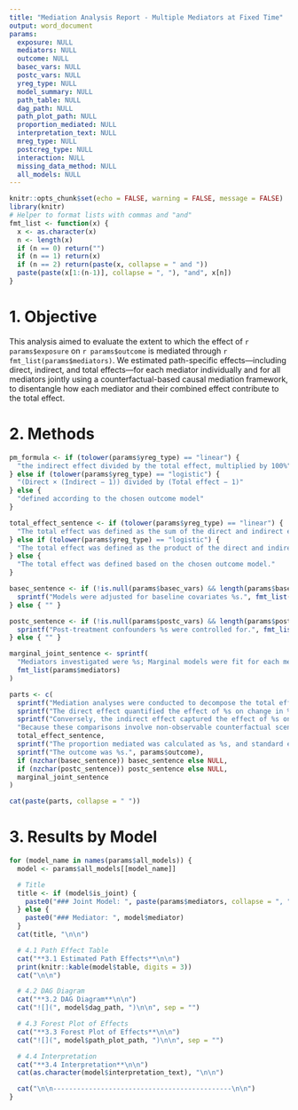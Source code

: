 ```yaml
---
title: "Mediation Analysis Report - Multiple Mediators at Fixed Time"
output: word_document
params:
  exposure: NULL
  mediators: NULL
  outcome: NULL
  basec_vars: NULL
  postc_vars: NULL
  yreg_type: NULL
  model_summary: NULL
  path_table: NULL
  dag_path: NULL
  path_plot_path: NULL
  proportion_mediated: NULL
  interpretation_text: NULL
  mreg_type: NULL
  postcreg_type: NULL
  interaction: NULL
  missing_data_method: NULL
  all_models: NULL
---
```


```r
knitr::opts_chunk$set(echo = FALSE, warning = FALSE, message = FALSE)
library(knitr)
# Helper to format lists with commas and "and"
fmt_list <- function(x) {
  x <- as.character(x)
  n <- length(x)
  if (n == 0) return("")
  if (n == 1) return(x)
  if (n == 2) return(paste(x, collapse = " and "))
  paste(paste(x[1:(n-1)], collapse = ", "), "and", x[n])
}
```


# 1. Objective
This analysis aimed to evaluate the extent to which the effect of `r params$exposure` on `r params$outcome` is mediated through `r fmt_list(params$mediators)`. We estimated path-specific effects—including direct, indirect, and total effects—for each mediator individually and for all mediators jointly using a counterfactual-based causal mediation framework, to disentangle how each mediator and their combined effect contribute to the total effect.

# 2. Methods
```r
pm_formula <- if (tolower(params$yreg_type) == "linear") {
  "the indirect effect divided by the total effect, multiplied by 100%"
} else if (tolower(params$yreg_type) == "logistic") {
  "(Direct × (Indirect − 1)) divided by (Total effect − 1)"
} else {
  "defined according to the chosen outcome model"
}

total_effect_sentence <- if (tolower(params$yreg_type) == "linear") {
  "The total effect was defined as the sum of the direct and indirect effects."
} else if (tolower(params$yreg_type) == "logistic") {
  "The total effect was defined as the product of the direct and indirect effects."
} else {
  "The total effect was defined based on the chosen outcome model."
}

basec_sentence <- if (!is.null(params$basec_vars) && length(params$basec_vars) > 0) {
  sprintf("Models were adjusted for baseline covariates %s.", fmt_list(params$basec_vars))
} else { "" }

postc_sentence <- if (!is.null(params$postc_vars) && length(params$postc_vars) > 0) {
  sprintf("Post-treatment confounders %s were controlled for.", fmt_list(params$postc_vars))
} else { "" }

marginal_joint_sentence <- sprintf(
  "Mediators investigated were %s; Marginal models were fit for each mediator individually, and a joint model was fit including all mediators simultaneously to estimate the combined mediated effect.",
  fmt_list(params$mediators)
)

parts <- c(
  sprintf("Mediation analyses were conducted to decompose the total effect of %s on %s into direct effect and indirect effect.", params$exposure, params$outcome),
  sprintf("The direct effect quantified the effect of %s on change in %s independent of changes in the mediators.", params$exposure, params$outcome),
  sprintf("Conversely, the indirect effect captured the effect of %s on change in %s associated with changes in the mediators.", params$exposure, params$outcome),
  "Because these comparisons involve non-observable counterfactual scenarios, natural effect models were employed to estimate the direct and indirect effects.",
  total_effect_sentence,
  sprintf("The proportion mediated was calculated as %s, and standard errors were derived using the bootstrap method.", pm_formula),
  sprintf("The outcome was %s.", params$outcome),
  if (nzchar(basec_sentence)) basec_sentence else NULL,
  if (nzchar(postc_sentence)) postc_sentence else NULL,
  marginal_joint_sentence
)

cat(paste(parts, collapse = " "))
```


# 3. Results by Model
```r
for (model_name in names(params$all_models)) {
  model <- params$all_models[[model_name]]

  # Title
  title <- if (model$is_joint) {
    paste0("### Joint Model: ", paste(params$mediators, collapse = ", "))
  } else {
    paste0("### Mediator: ", model$mediator)
  }
  cat(title, "\n\n")

  # 4.1 Path Effect Table
  cat("**3.1 Estimated Path Effects**\n\n")
  print(knitr::kable(model$table, digits = 3))
  cat("\n\n")

  # 4.2 DAG Diagram
  cat("**3.2 DAG Diagram**\n\n")
  cat("![](", model$dag_path, ")\n\n", sep = "")

  # 4.3 Forest Plot of Effects
  cat("**3.3 Forest Plot of Effects**\n\n")
  cat("![](", model$path_plot_path, ")\n\n", sep = "")

  # 4.4 Interpretation
  cat("**3.4 Interpretation**\n\n")
  cat(as.character(model$interpretation_text), "\n\n")

  cat("\n\n---------------------------------------------\n\n")
}

```
























